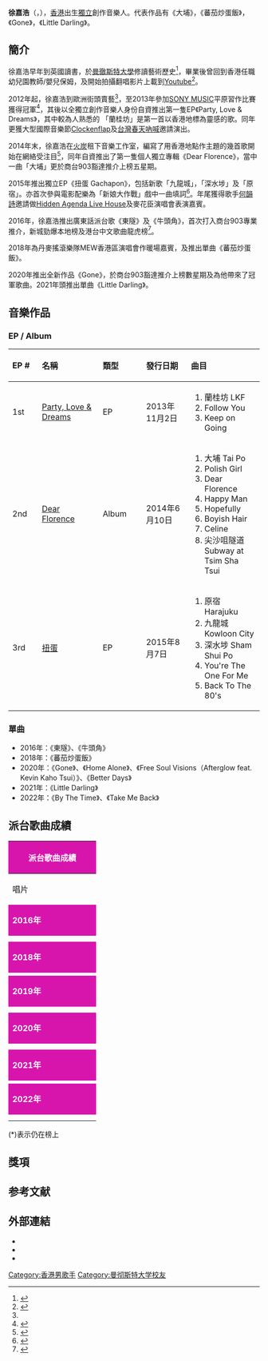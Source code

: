 {{藝人
| name  = 徐嘉浩
| 英文名 = Kevin Kaho Tsui
| 類型 = 男歌手
| 圖片 = Kevin Kaho Tsui.jpg
| 圖片簡介 = 14/7/2016 旺角朗豪坊購物商場12樓Live Stage
| 暱稱 = 
| 國籍 = {{GBR}}
| 籍貫 = 
| 出生日期 =
| 出生地點 = {{HKG-1959}}
| 語言 = 英語、廣東話
| 音樂類型 = [[Indie_Pop|Indie Pop]]、[[Dream_Pop|Dream Pop]]
| 職業 = [[作曲人|作曲人]]、[[作詞人|作詞人]]、[[編曲人|編曲人]]
| 教育程度 = [[英國|英國]][[曼徹斯特大學|曼徹斯特大學]]藝術歷史系
| 演奏樂器 = [[吉他|吉他]]
| 出道日期 = 
| 出道地點 = {{HKG}}
| 活躍年代 = 
| 唱片公司 = 獨立
}}

'''徐嘉浩'''（{{lang-en|'''Kevin Kaho Tsui'''}}，{{bd|？||||}}），[[香港|香港]]出生[[獨立|獨立]]創作音樂人。代表作品有《大埔》，《蕃茄炒蛋飯》，《Gone》，《Little Darling》。

==簡介==
徐嘉浩早年到英國讀書，於[[曼徹斯特大學|曼徹斯特大學]]修讀藝術歷史<ref>{{cite web |url=https://www.indievox.com/kevinkahotsui/intro |title=簡介 » KEVIN KAHO TSUI on iNDIEVOX |work= |publisher=iNDIEVOX |accessdate=2016-06-19 |archive-url=https://web.archive.org/web/20160815232657/https://www.indievox.com/kevinkahotsui/intro |archive-date=2016-08-15 |dead-url=yes }}</ref>，畢業後曾回到香港任職幼兒園教師/嬰兒保姆，及開始拍攝翻唱影片上載到[[Youtube|Youtube]]<ref name=cy>{{cite news |title=城市民謠歌手 |work=Culture music |publisher=[[都市流行|都市流行]] |location=香港 |date=2015-12-03 }}</ref>。

2012年起，徐嘉浩到歐洲街頭賣藝<ref name=jc/>，至2013年參加[[索尼音樂娛樂_(香港)|SONY MUSIC]]平原習作比賽獲得冠軍<ref name=jc>{{cite web |url=http://hkstreetmusic.com/zh-hant/concert/%E8%B3%BD%E9%A6%AC%E6%9C%83%E8%A1%97%E9%A0%AD%E9%9F%B3%E6%A8%82%E7%B3%BB%E5%88%97-2016-music-marathon |title=賽馬會街頭音樂系列 2016 MUSIC MARATHON |work= |publisher=[[香港賽馬會|香港賽馬會]] |accessdate=2016-06-19 |archive-date=2018-12-03 |archive-url=https://web.archive.org/web/20181203202740/http://hkstreetmusic.com/zh-hant/concert/%E8%B3%BD%E9%A6%AC%E6%9C%83%E8%A1%97%E9%A0%AD%E9%9F%B3%E6%A8%82%E7%B3%BB%E5%88%97-2016-music-marathon }}</ref>，其後以全獨立創作音樂人身份自資推出第一隻EP《Party, Love & Dreams》，其中較為人熟悉的 「蘭桂坊」是第一首以香港地標為靈感的歌。同年更獲大型國際音樂節[[Clockenflap|Clockenflap]]及[[台灣|台灣]][[春天吶喊|春天吶喊]]邀請演出。

2014年末，徐嘉浩在[[火炭|火炭]]租下音樂工作室，編寫了用香港地點作主題的幾首歌開始在網絡受注目<ref>{{cite news |title=星期日專題：英倫回流追尋回憶　由大埔唱到九龍城 另類香港仔　誓做區歌之王 |work=港聞 |publisher=[[蘋果日報_(香港)|蘋果日報]] |location=香港 |date=2015-01-14 }}</ref>，同年自資推出了第一隻個人獨立專輯《Dear Florence》，當中一曲「大埔」更於商台903豁達推介上榜五星期。

2015年推出獨立EP《扭蛋 Gachapon》，包括新歌「九龍城」，「深水埗」及「原宿」。亦首次參與電影配樂為「新娘大作戰」戲中一曲填詞<ref>{{cite news |title=KEVIN KAHO TSUI 邊走邊唱 |work=MUSIC |publisher=[[Milk_(雜誌)|Milk]] |location=香港 |date=2015-10-15 }}</ref>。年尾獲得歌手[[何韻詩|何韻詩]]邀請做[[Hidden_Agenda_Live_House|Hidden Agenda Live House]]及麥花臣演唱會表演嘉賓。

2016年，徐嘉浩推出廣東話派台歌《東隧》及《牛頭角》，首次打入商台903專業推介，新城勁爆本地榜及港台中文歌曲龍虎榜<ref>{{cite web |url=http://www.my903.com/my903/903music/detail.jsp?newsid=5786 |title=my903.com - 叱咤樂迷 |publisher=my903.com |accessdate=2016-06-19 |deadurl=yes |archiveurl=https://web.archive.org/web/20160818084241/http://www.my903.com/my903/903music/detail.jsp?newsid=5786 |archivedate=2016-08-18 }}</ref>。

2018年為丹麥搖滾樂隊MEW香港區演唱會作暖場嘉賓，及推出單曲《蕃茄炒蛋飯》。

2020年推出全新作品《Gone》，於商台903豁達推介上榜數星期及為他帶來了冠軍歌曲。2021年頭推出單曲《Little Darling》。

== 音樂作品 ==
===EP / Album===
{| class="wikitable"
!align="left" width="75px"| EP #
!align="left" width="200px"| 名稱
!align="left" width="125px"| 類型
!align="left" width="150px"| 發行日期
!align="left" width="200px"| 曲目
|-
! 1st
! [[Party,_Love_&_Dreams|Party, Love & Dreams]]
| EP
| 2013年11月2日
| {{HideH|曲目}}
# 蘭桂坊 LKF
# Follow You
# Keep on Going
{{HideF}}
|-
! 2nd
! [[Dear_Florence|Dear Florence]]
| Album
| 2014年6月10日
| {{HideH|曲目}}
# 大埔 Tai Po
# Polish Girl
# Dear Florence
# Happy Man
# Hopefully
# Boyish Hair
# Celine
# 尖沙咀隧道 Subway at Tsim Sha Tsui
{{HideF}}
|-
! 3rd
! [[扭蛋_(EP)|扭蛋]]
| EP
| 2015年8月7日
| {{HideH|曲目}}
# 原宿 Harajuku
# 九龍城 Kowloon City
# 深水埗 Sham Shui Po
# You're The One For Me
# Back To The 80's
{{HideF}}
|}

===單曲===
*2016年：《東隧》、《牛頭角》
*2018年：《蕃茄炒蛋飯》
*2020年：《Gone》、《Home Alone》、《Free Soul Visions（Afterglow feat. Kevin Kaho Tsui）》、《Better Days》
*2021年：《Little Darling》
*2022年：《By The Time》、《Take Me Back》

==派台歌曲成績==
{| class="wikitable" cellpadding="1"
|-
! style="background:#D715AD; color:white" colspan="7" | '''派台歌曲成績'''
|-
| width="160"| 唱片 || width="160"| 歌曲 || width="50"| 903 || width="50"| RTHK || width="50"| 997 || width="50"| TVB || width="180"| 備註
|-
! style="background:#D715AD; color:white" colspan="7" | '''2016年'''
|-
|  || 東隧 || 20 || 17 || - || - || [[DBC華語歌曲流行指數|DBC華語歌曲流行指數]]：19
|-
|  || 牛頭角 || - || - || 11 || - ||
|-
! style="background:#D715AD; color:white" colspan="7" | '''2018年'''
|-
|  || 蕃茄炒蛋飯 || - || - || - || - ||
|-
! style="background:#D715AD; color:white" colspan="7" | '''2019年'''
|-
|  || Dear Carrie（英） || - || - || - || - || 903豁達推介：'''1'''
|-
|  || Green Objects（英） || - || - || - || - || 
|-
! style="background:#D715AD; color:white" colspan="7" | '''2020年'''
|-
|  || Gone（英） || - || - || - || - || 903豁達推介：'''1'''
|-
|  || Better Days（英） || - || - || - || - || 
|-
! style="background:#D715AD; color:white" colspan="7" | '''2021年'''
|-
|  || Little Darling（英） || - || - || - || - || 903豁達推介：'''1'''
|-
! style="background:#D715AD; color:white" colspan="7" | '''2022年'''
|-
|  || By The Time（英） || - || - || - || - || 903豁達推介：3
|-
|  || Take Me Back（英） || - || - || - || - || 
|}

(*)表示仍在榜上

==獎項==

==参考文献==
{{reflist}}

==外部連結==
<!-- ------ 請注意 -----
非官方成立的歌迷/影迷/支援者網站、網頁、部落格、論壇等的連結，以及YouTube、Google Video之類的影像連結並不適合放在維基百科條目裡，請參考「Wikipedia:不適合維基百科的文章」。 -->
*{{facebook|kevinkahotsui}}
*{{YouTube|user=kevinkahomusic}}
*{{Instagram|kevinkahotsui}}
{{DEFAULTSORT: Tsui, Ka Ho}}
[[Category:香港男歌手|Category:香港男歌手]]
[[Category:曼彻斯特大学校友|Category:曼彻斯特大学校友]]